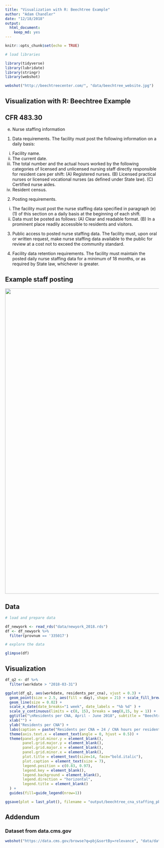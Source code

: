 ```yaml
---
title: "Visualization with R: Beechtree Example"
author: "Adam Chandler"
date: "12/18/2018"
output: 
  html_document: 
    keep_md: yes
---
```


```r
knitr::opts_chunk$set(echo = TRUE)
```

```r
# load libraries

library(tidyverse)
library(lubridate)
library(stringr)
library(webshot)

```

```r

webshot("http://beechtreecenter.com/", "data/beechtree_website.jpg")

```

## Visualization with R: Beechtree Example

## CFR 483.30 

(e) Nurse staffing information  

(1) Data requirements. The facility must post the following information on a daily basis:  
(i) Facility name.  
(ii) The current date.  
(iii) The total number and the actual hours worked by the following categories of licensed and unlicensed nursing staff directly responsible for resident care per shift: (A) Registered nurses. (B) Licensed practical nurses or licensed vocational nurses (as defined under State law). (C) Certified nurse aides.  
(iv) Resident census.  

(2) Posting requirements.  
(i) The facility must post the nurse staffing data specified in paragraph (e)(1) of this section on a daily basis at the beginning of each shift.  
(ii) Data must be posted as follows: (A) Clear and readable format. (B) In a prominent place readily accessible to residents and visitors.  

(3) Public access to posted nurse staffing data. The facility must, upon oral or written request, make nurse staffing data available to the public for review at a cost not to exceed the community standard.

(4) Facility data retention requirements. The facility must maintain the posted daily nurse staffing data for a minimum of 18 months, or as required by State law, whichever is greater.  


## Example staff posting

<img src="data/20180403_173039.jpg" width="1000">  

## Data



```r
# load and prepare data

df_newyork <- read_rds("data/newyork_2018.rds")
df <- df_newyork %>%
  filter(provnum == '335017')

```


```r
# explore the data

glimpse(df)

```



## Visualization


```r


df_q2 <- df %>%
  filter(workdate > "2018-03-31")

ggplot(df_q2, aes(workdate, residents_per_cna), vjust = 0.3) +
  geom_point(size = 2.5, aes(fill = day), shape = 21) + scale_fill_brewer("day") +
  geom_line(size = 0.02) +
  scale_x_date(date_breaks="1 week", date_labels = "%b %d" ) +
  scale_y_continuous(limits = c(8, 15), breaks = seq(8,15, by = 1)) +
  ggtitle("\nResidents per CNA, April - June 2018", subtitle = "Beechtree Center for Rehabilitation and Nursing, Ithaca NY") +
  xlab("") +
  ylab("Residents per CNA") +
  labs(caption = paste("Residents per CNA = 24 / CNA hours per resident day \nData source: https://data.cms.gov/browse?q=PBJ \nCompiled by Adam Chandler, Beechtree Family Council,", now(), "\n\n")) +
  theme(axis.text.x = element_text(angle = 0, hjust = 0.5)) +
  theme(panel.grid.minor.y = element_blank(),
        panel.grid.major.y = element_blank(),
        panel.grid.major.x = element_blank(),
        panel.grid.minor.x = element_blank(),
        plot.title = element_text(size=14, face="bold.italic"),
        plot.caption = element_text(size = 7),
        legend.position = c(0.83, 0.97),
        legend.key = element_blank(),
        legend.background = element_blank(),
        legend.direction = "horizontal",
        legend.title = element_blank()
  ) +
  guides(fill=guide_legend(nrow=1))

```


```r

ggsave(plot = last_plot(), filename = "output/beechtree_cna_staffing_pbj_2018_apr-jun.jpg", width=11, height=7,dpi = 300)

```


## Addendum

### Dataset from data.cms.gov


```r

webshot("https://data.cms.gov/browse?q=pbj&sortBy=relevance", "data/data_cms_gov.jpg")

```

